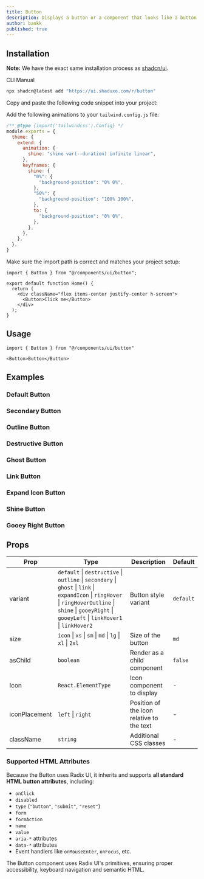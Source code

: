 ```yaml
---
title: Button
description: Displays a button or a component that looks like a button.
author: bankk
published: true
---
```


## Installation

<Callout>

**Note:** We have the exact same installation process as [shadcn/ui](https://ui.shadcn.com/docs/installation/).

</Callout>

<Tabs defaultValue="cli">

<TabsList>
  <TabsTrigger value="cli">CLI</TabsTrigger>
  <TabsTrigger value="manual">Manual</TabsTrigger>
</TabsList>

<TabsContent value="cli">

```bash
npx shadcn@latest add "https://ui.shaduxe.com/r/button"
```

</TabsContent>

<TabsContent value="manual">

<Steps>

<Step title="Copy the Code">
    Copy and paste the following code snippet into your project:
</Step>

<ComponentSource name="button" />

<Step>Add the following animations to your `tailwind.config.js` file:</Step>

```js {6,9-19} showLineNumbers
/** @type {import('tailwindcss').Config} */
module.exports = {
  theme: {
    extend: {
      animation: {
        shine: "shine var(--duration) infinite linear",
      },
      keyframes: {
        shine: {
          "0%": {
            "background-position": "0% 0%",
          },
          "50%": {
            "background-position": "100% 100%",
          },
          to: {
            "background-position": "0% 0%",
          },
        },
      },
    },
  },
}
```

<Step>Make sure the import path is correct and matches your project setup:</Step>

```tsx {1,6} showLineNumbers
import { Button } from "@/components/ui/button";

export default function Home() {
  return (
    <div className="flex items-center justify-center h-screen">
      <Button>Click me</Button>
    </div>
  );
}
```

</Steps>

</TabsContent>

</Tabs>

## Usage

```tsx
import { Button } from "@/components/ui/button"
```

```tsx
<Button>Button</Button>
```

## Examples

### Default Button

<ComponentPreview name="button-default-example" />

### Secondary Button

<ComponentPreview name="button-secondary-example" />

### Outline Button

<ComponentPreview name="button-outline-example" />

### Destructive Button

<ComponentPreview name="button-destructive-example" />

### Ghost Button

<ComponentPreview name="button-ghost-example" />

### Link Button

<ComponentPreview name="button-link-example" />

### Expand Icon Button

<ComponentPreview name="button-expand-icon-example" />

### Shine Button

<ComponentPreview name="button-shine-example" />

### Gooey Right Button

<ComponentPreview name="button-gooey-right-example" />

## Props

| Prop         | Type                                                     | Description                                       | Default    |
|--------------|----------------------------------------------------------|---------------------------------------------------|------------|
| variant      | `default` \| `destructive` \| `outline` \| `secondary` \| `ghost` \| `link` \| `expandIcon` \| `ringHover` \| `ringHoverOutline` \| `shine` \| `gooeyRight` \| `gooeyLeft` \| `linkHover1` \| `linkHover2` | Button style variant                  | `default`  |
| size         | `icon` \| `xs` \| `sm` \| `md` \| `lg` \| `xl` \| `2xl`   | Size of the button                                | `md`       |
| asChild      | `boolean`                                                | Render as a child component                       | `false`    |
| Icon         | `React.ElementType`                                      | Icon component to display                         | -          |
| iconPlacement| `left` \| `right`                                        | Position of the icon relative to the text         | -          |
| className    | `string`                                                 | Additional CSS classes                            | -          |

### Supported HTML Attributes

Because the Button uses Radix UI, it inherits and supports **all standard HTML button attributes**, including:

- `onClick`
- `disabled`
- `type` (`"button"`, `"submit"`, `"reset"`)
- `form`
- `formAction`
- `name`
- `value`
- `aria-*` attributes
- `data-*` attributes
- Event handlers like `onMouseEnter`, `onFocus`, etc.

The Button component uses Radix UI's primitives, ensuring proper accessibility, keyboard navigation and semantic HTML.